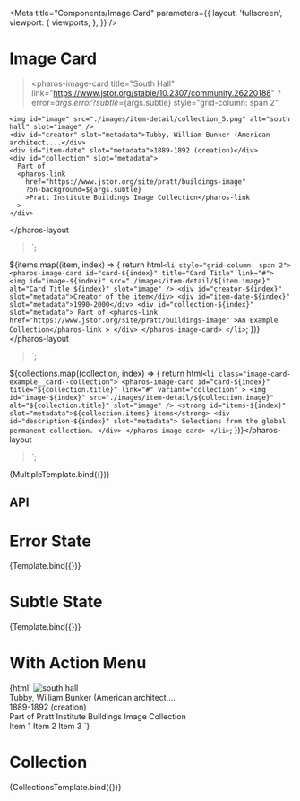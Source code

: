 


<Meta
  title="Components/Image Card"
  parameters={{
    layout: 'fullscreen',
    viewport: {
      viewports,
    },
  }}
/>

# Image Card

<GuidelineLink path="image-card" />

  ><pharos-image-card
    title="South Hall"
    link="https://www.jstor.org/stable/10.2307/community.26220188"
    ?error=${args.error}
    ?subtle=${args.subtle}
    style="grid-column: span 2"
  >
    <img id="image" src="./images/item-detail/collection_5.png" alt="south hall" slot="image" />
    <div id="creator" slot="metadata">Tubby, William Bunker (American architect,...</div>
    <div id="item-date" slot="metadata">1889-1892 (creation)</div>
    <div id="collection" slot="metadata">
      Part of
      <pharos-link
        href="https://www.jstor.org/site/pratt/buildings-image"
        ?on-background=${args.subtle}
        >Pratt Institute Buildings Image Collection</pharos-link
      >
    </div>
  </pharos-image-card></pharos-layout
>`;

  ${items.map((item, index) => {
    return html`<li style="grid-column: span 2">
      <pharos-image-card id="card-${index}" title="Card Title" link="#">
        <img
          id="image-${index}"
          src="./images/item-detail/${item.image}"
          alt="Card Title ${index}"
          slot="image"
        />
        <div id="creator-${index}" slot="metadata">Creator of the item</div>
        <div id="item-date-${index}" slot="metadata">1990-2000</div>
        <div id="collection-${index}" slot="metadata">
          Part of
          <pharos-link href="https://www.jstor.org/site/pratt/buildings-image"
            >An Example Collection</pharos-link
          >
        </div>
      </pharos-image-card>
    </li>`;
  })}</pharos-layout
>`;

  ${collections.map((collection, index) => {
    return html`<li class="image-card-example__card--collection">
      <pharos-image-card
        id="card-${index}"
        title="${collection.title}"
        link="#"
        variant="collection"
      >
        <img
          id="image-${index}"
          src="./images/item-detail/${collection.image}"
          alt="${collection.title}"
          slot="image"
        />
        <strong id="items-${index}" slot="metadata">${collection.items} items</strong>
        <div id="description-${index}" slot="metadata">
          Selections from the global permanent collection.
        </div>
      </pharos-image-card>
    </li>`;
  })}</pharos-layout
>`;

<Canvas>
  <Story name="Base">{MultipleTemplate.bind({})}</Story>
</Canvas>

## API

<ArgsTable of="pharos-image-card" />

# Error State

<Canvas>
  <Story name="Error State" args={{ error: true }}>
    {Template.bind({})}
  </Story>
</Canvas>

# Subtle State

<Canvas>
  <Story name="Subtle State" args={{ subtle: true }}>
    {Template.bind({})}
  </Story>
</Canvas>

# With Action Menu

<Canvas>
  <Story name="With Action Menu">
    {html`
      <pharos-layout style="margin: 1rem 0">
        <pharos-image-card
          title="South Hall"
          link="https://www.jstor.org/stable/10.2307/community.26220188"
          action-menu="my-dropdown-menu"
          style="grid-column: span 2"
        >
          <img
            id="image"
            src="./images/item-detail/collection_5.png"
            alt="south hall"
            slot="image"
          />
          <div id="creator" slot="metadata">Tubby, William Bunker (American architect,...</div>
          <div id="item-date" slot="metadata">1889-1892 (creation)</div>
          <div id="collection" slot="metadata">
            Part of
            <pharos-link href="https://www.jstor.org/site/pratt/buildings-image"
              >Pratt Institute Buildings Image Collection</pharos-link
            >
          </div>
        </pharos-image-card>
      </pharos-layout>
      <pharos-dropdown-menu id="my-dropdown-menu">
        <pharos-dropdown-menu-item>Item 1</pharos-dropdown-menu-item>
        <pharos-dropdown-menu-item>Item 2</pharos-dropdown-menu-item>
        <pharos-dropdown-menu-item>Item 3</pharos-dropdown-menu-item>
      </pharos-dropdown-menu>
    `}
  </Story>
</Canvas>

# Collection

<Canvas>
  <Story name="Collection">{CollectionsTemplate.bind({})}</Story>
</Canvas>

